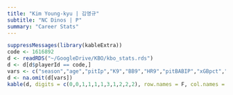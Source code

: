 ```yaml
---
title: "Kim Young-kyu | 김영규"
subtitle: "NC Dinos | P"
summary: "Career Stats"
---
```

```r
suppressMessages(library(kableExtra))
code <- 1616892
d <- readRDS("~/GoogleDrive/KBO/kbo_stats.rds")
d <- d[d$playerId == code,]
vars <- c("season","age","pitIp","K9","BB9","HR9","pitBABIP","xGBpct","xFIP","FIP","pitWAR")
d <- na.omit(d[vars])
kable(d, digits = c(0,0,1,1,1,1,3,1,2,2,2), row.names = F, col.names = c("Season","Age","IP","K/9","BB/9","HR/9","BABIP","xGB%","xFIP","FIP","WAR")) %>% kable_styling(bootstrap_options = c("striped", "hover"), fixed_thead = T)
```
